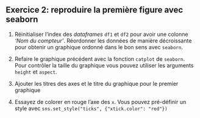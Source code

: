 ::: {.exercise}
## Exercice 2: reproduire la première figure avec seaborn

1. Réinitialiser l'index des _dataframes_ `df1` et `df2`
pour avoir une colonne *'Nom du compteur'*. Réordonner les données
de manière décroissante pour obtenir un graphique ordonné dans 
le bon sens avec `seaborn`.

2. Refaire le graphique précédent avec la fonction `catplot` de `seaborn`. Pour
contrôler la taille du graphique vous pouvez utiliser les arguments `height` et
`aspect`.

3. Ajouter les titres des axes et le titre du graphique pour le premier graphique

4. Essayez de colorer en rouge l'axe des `x`. Vous pouvez pré-définir un
style avec `sns.set_style("ticks", {"xtick.color": "red"})`

:::
